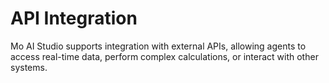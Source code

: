 # API Integration

Mo AI Studio supports integration with external APIs, allowing agents to access real-time data, perform complex calculations, or interact with other systems.